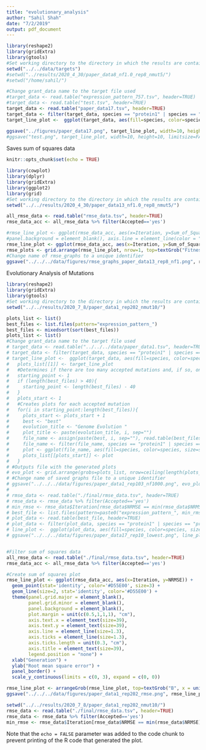 ```yaml
---
title: "evolutionary_analysis"
author: "Sahil Shah"
date: "7/2/2019"
output: pdf_document
---
```


```r

library(reshape2)
library(gridExtra)
library(gtools)
#Set working directory to the directory in which the results are contained in 
setwd("../../data/targets")
#setwd("../results/2020_4_30/paper_data8_nf1.0_rep8_nmut5/")
#setwd("/home/sahil/")

#Change grant_data name to the target file used
#target_data <- read.table("expression_pattern_757.tsv", header=TRUE)
#target_data <- read.table("test.tsv", header=TRUE)
target_data <- read.table("paper_data17.tsv", header=TRUE)
target_data <- filter(target_data, species == "protein1" | species == "protein2" | species == "protein3")
target_line_plot <-  ggplot(target_data, aes(fill=species, color=species, size=species, x=time, y=transcript)) + geom_line(stat="identity", size=2) + ggtitle("Target Genome") + theme(panel.grid.major = element_blank(), panel.grid.minor = element_blank(), panel.background = element_blank(), axis.line = element_line(color = "black", size=1), axis.ticks = element_line(colour = "black", size = 1), axis.text=element_text(color="black",size=30,face="bold"), axis.title=element_text(size=30,face="bold"), plot.title=element_text(size = 25, face = "bold")) + scale_color_manual(values=c("#0072B2", "#E69F00", "#CC79A7")) + ylab('transcript abundances')

ggsave("../figures/paper_data17.png", target_line_plot, width=10, height=10, limitsize=FALSE)
#ggsave("test.png", target_line_plot, width=10, height=10, limitsize=FALSE)

```
Saves sum of squares data
```r
knitr::opts_chunk$set(echo = TRUE)

library(cowplot)
library(dplyr)
library(gridExtra)
library(ggplot2)
library(grid)
#Set working directory to the directory in which the results are contained in
setwd("../../results/2020_4_30/paper_data13_nf1.0_rep8_nmut5/")

all_rmse_data <- read.table("rmse_data.tsv", header=TRUE)
rmse_data_acc <- all_rmse_data %>% filter(Accepted=='yes')

#rmse_line_plot <- ggplot(rmse_data_acc, aes(x=Iteration, y=Sum_of_Squares, color='red')) + geom_point(aes(color='red'), stat="identity") + geom_line(aes(color='red'), size= 1, stat="identity") + geom_line(data=all_rmse_data, aes(x=Iteration, y=Sum_of_Squares), color='black') + theme(panel.grid.major = element_blank(), panel.grid.minor = element_blank(),
#panel.background = element_blank(), axis.line = element_line(color = "black")) + xlab("Sum of Squares") + ylab("Iteration")
rmse_line_plot <- ggplot(rmse_data_acc, aes(x=Iteration, y=Sum_of_Squares)) + geom_point(stat="identity") + geom_line(size= 1, stat="identity") + theme(panel.grid.major = element_blank(), panel.grid.minor = element_blank(), panel.background = element_blank(), axis.line = element_line(color = "black", size=1), axis.ticks = element_line(colour = "black", size = 1), axis.text=element_text(size=30,face="bold"), axis.title=element_text(size=30,face="bold")) + xlab("Generation") + ylab("Sum of Squares")
rmse_plots <- grid.arrange(rmse_line_plot, nrow=1, top=textGrob("Fitness over Time", gp=gpar(fontsize=30, fontface="bold")))
#Change name of rmse_graphs to a unique identifier
ggsave("../../../data/figures/rmse_graphs_paper_data13_rep8_nf1.png", rmse_plots, width=20, height=10)
```

Evolutionary Analysis of Mutations

```r
library(reshape2)
library(gridExtra)
library(gtools)
#Set working directory to the directory in which the results are contained in 
setwd("../../results/2020_7_8/paper_data1_rep202_nmut10/")

plots_list <- list()
best_files <- list.files(pattern="expression_pattern_")
best_files <- mixedsort(sort(best_files))
plots_list <- list()
#Change grant_data name to the target file used
# target_data <- read.table("../../../data/paper_data1.tsv", header=TRUE)
# target_data <- filter(target_data, species == "protein1" | species == "protein2" | species == "protein3")
# target_line_plot <-  ggplot(target_data, aes(fill=species, color=species, size=species, x=time, y=transcript)) + geom_line(stat="identity", size=2) + ggtitle("Target Genome Function") + theme(panel.grid.major = element_blank(), panel.grid.minor = element_blank(), panel.background = element_blank(), axis.line = element_line(color = "black", size=1), axis.ticks = element_line(colour = "black", size = 1), axis.text=element_text(color="black",size=30,face="bold"), axis.title=element_text(size=30,face="bold"), plot.title=element_text(size = 25, face = "bold")) + scale_color_manual(values=c("#0072B2", "#E69F00", "#CC79A7")) + panel_border()
#   plots_list[[1]] <- target_line_plot
#   #Determines if there are too many accepted mutations and, if so, only display the last 20 that were accepted
#   starting_point <- 1
#   if (length(best_files) > 40){
#     starting_point <- length(best_files) - 40
#   }
#   plots_start <- 1
#   #Creates plots for each accepted mutation
#   for(i in starting_point:length(best_files)){
#     plots_start <- plots_start + 1
#     best <- "best"
#     evolution_title <- "Genome Evolution "
#     plot_title <- paste(evolution_title, i, sep="")
#     file_name <- assign(paste(best, i, sep=""), read.table(best_files[i], fill=TRUE, header=TRUE))
#     file_name <- filter(file_name, species == "protein1" | species == "protein2" | species == "protein3")
#     plot <- ggplot(file_name, aes(fill=species, color=species, size=species, x=time, y=transcript)) + theme(panel.grid.major = element_blank(), panel.grid.minor = element_blank(), panel.background = element_blank(), axis.line = element_line(color = "black", size=1), axis.ticks = element_line(colour = "black", size = 1), axis.text=element_text(color="black",size=30,face="bold"), axis.title=element_text(size=30,face="bold"), plot.title=element_text(size = 25, face = "bold")) + geom_line(stat="identity", size=2) + ggtitle(plot_title) + scale_color_manual(values=c("#0072B2", "#E69F00", "#CC79A7"))
#     plots_list[[plots_start]] <- plot
#   }
# #Outputs file with the generated plots
# evo_plot <- grid.arrange(grobs=plots_list, nrow=ceiling(length(plots_list) / 4), ncol=4, top=textGrob("Evolution of Gene Expression Pattern", gp=gpar(fontsize=30, fontface="bold")))
# #Change name of saved graphs file to a unique identifier
# ggsave("../../../data/figures/paper_data1_rep103_nf1000.png", evo_plot, width=30, height=30, limitsize=FALSE)
# 
# rmse_data <- read.table("./final/rmse_data.tsv", header=TRUE)
# rmse_data <- rmse_data %>% filter(Accepted=='yes')
# min_rmse <- rmse_data$Iteration[rmse_data$NRMSE == min(rmse_data$NRMSE)]
# best_file <- list.files(pattern=paste0("expression_pattern_", min_rmse, ".tsv"))
# plot_data <- read.table(best_file, header=TRUE)
# plot_data <- filter(plot_data, species == "protein1" | species == "protein2" | species == "protein3")
# line_plot <-  ggplot(plot_data, aes(fill=species, color=species, size=species, x=time, y=transcript)) + geom_line(stat="identity", size=2) + ggtitle("Lowest target genome") + theme(panel.grid.major = element_blank(), panel.grid.minor = element_blank(), panel.background = element_blank(), axis.line = element_line(color = "black", size=1), axis.ticks = element_line(colour = "black", size = 1), axis.text=element_text(color="black",size=30,face="bold"), axis.title=element_text(size=30,face="bold"), plot.title=element_text(size = 25, face = "bold")) + scale_color_manual(values=c("#0072B2", "#E69F00", "#CC79A7")) + ylab('Transcript abundances')
# ggsave("../../../data/figures/paper_data17_rep10_lowest.png", line_plot, width=10, height=10, limitsize=FALSE)


#Filter sum of squares data
all_rmse_data <- read.table("./final/rmse_data.tsv", header=TRUE)
rmse_data_acc <- all_rmse_data %>% filter(Accepted=='yes')

#Create sum of squares plot
rmse_line_plot <- ggplot(rmse_data_acc, aes(x=Iteration, y=NRMSE)) + 
  geom_point(stat='identity', color='#D55E00', size=3) + 
  geom_line(size=2, stat='identity', color='#D55E00') + 
  theme(panel.grid.major = element_blank(), 
        panel.grid.minor = element_blank(), 
        panel.background = element_blank(), 
        plot.margin = unit(c(0.5,1,1,1), "cm"), 
        axis.text.x = element_text(size=39), 
        axis.text.y = element_text(size=39), 
        axis.line = element_line(size=1.3), 
        axis.ticks = element_line(size=1.3), 
        axis.ticks.length = unit(0.3, "cm"),
        axis.title = element_text(size=39),
        legend.position = "none") +
  xlab("Generation") + 
  ylab("Root mean square error") + 
  panel_border() +
  scale_y_continuous(limits = c(0, 3), expand = c(0, 0))

rmse_line_plot <- arrangeGrob(rmse_line_plot, top=textGrob("B", x = unit(0, "npc"), y=unit(1, "npc"), just=c("left","top"), gp=gpar(col="black", font="bold", fontsize=60, fontfamily="Arial")))
ggsave("../../../data/figures/paper_data1_rep202_rmse.png", rmse_line_plot, width=20, height=10, limitsize=FALSE)

```

```r
setwd("../../results/2020_7_8/paper_data1_rep202_nmut10/")
rmse_data <- read.table("./final/rmse_data.tsv", header=TRUE)
rmse_data <- rmse_data %>% filter(Accepted=='yes')
min_rmse <- rmse_data$Iteration[rmse_data$NRMSE == min(rmse_data$NRMSE)]
```

Note that the `echo = FALSE` parameter was added to the code chunk to prevent printing of the R code that generated the plot.
    